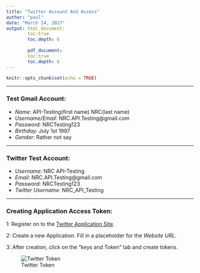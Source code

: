 ```yaml
---
title: "Twitter Account And Access"
author: "paul"
date: "March 14, 2017"
output: html_document:
        toc:true
        toc.depth: 6
        
        pdf_document:
        toc:true
        toc.depth: 6
---
```


```r
knitr::opts_chunk$set(echo = TRUE)
```



*****

### Test Gmail Account:
*   _Name:_   API-Testing(first name) NRC(last name)
*   _Username/Email:_   NRC.API.Testing@gmail.com
*   _Password:_   NRCTesting123
*   _Birthday:_   July 1st 1997
*   _Gender_: Rather  not say



*****

### Twitter Test Account:
*   _Username:_   NRC API-Testing
*   _Email:_  NRC.API.Testing@gmail.com
*   _Password:_   NRCTesting123
*   _Twitter Username:_ NRC_API_Testing


*****

### Creating Application Access Token:

1:  Register on to the [Twitter Application Site](https://apps.twitter.com/).

2:  Create a new Application. Fill in a placeholder for the _Website URL_.

3:  After creation, click on the "keys and Token" tab and create tokens. 

![Twitter Token](./Pictures/TwitterToken.jpg)





